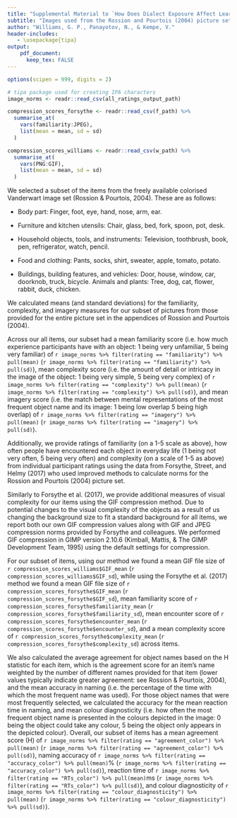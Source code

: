 ```yaml
---
title: "Supplemental Material to `How Does Dialect Exposure Affect Learning to Read and Spell? An Artificial Orthography Study'"
subtitle: "Images used from the Rossion and Pourtois (2004) picture set and their related norming results"
author: "Williams, G. P., Panayotov, N., & Kempe, V."
header-includes:
   - \usepackage{tipa}
output:
    pdf_document:
      keep_tex: FALSE
---
```


```r
options(scipen = 999, digits = 2)
```


```r
# tipa package used for creating IPA characters
image_norms <- readr::read_csv(all_ratings_output_path)

compression_scores_forsythe <- readr::read_csv(f_path) %>%
  summarise_at(
    vars(familiarity:JPEG),
    list(mean = mean, sd = sd)
  )

compression_scores_williams <- readr::read_csv(w_path) %>%
  summarise_at(
    vars(PNG:GIF),
    list(mean = mean, sd = sd)
  )
```

We selected a subset of the items from the freely available colorised Vanderwart image set (Rossion & Pourtois, 2004). These are as follows:

- Body part: Finger, foot, eye, hand, nose, arm, ear.

- Furniture and kitchen utensils: Chair, glass, bed, fork, spoon, pot, desk.

- Household objects, tools, and instruments: Television, toothbrush, book, pen, refrigerator, watch, pencil.

- Food and clothing: Pants, socks, shirt, sweater, apple, tomato, potato.

- Buildings, building features, and vehicles: Door, house, window, car, doorknob, truck, bicycle.
Animals and plants: Tree, dog, cat, flower, rabbit, duck, chicken.

We calculated means (and standard deviations) for the familiarity, complexity, and imagery measures for our subset of pictures from those provided for the entire picture set in the appendices of Rossion and Pourtois (2004). 

Across our all items, our subset had a mean familiarity score (i.e. how much experience participants have with an object: 1 being very unfamiliar, 5 being very familiar) of `r image_norms %>% filter(rating == "familiarity") %>% pull(mean)` (`r image_norms %>% filter(rating == "familiarity") %>% pull(sd)`), mean complexity score (i.e. the amount of detail or intricacy in the image of the object: 1 being very simple, 5 being very complex) of `r image_norms %>% filter(rating == "complexity") %>% pull(mean)` (`r image_norms %>% filter(rating == "complexity") %>% pull(sd)`), and mean imagery score (i.e. the match between mental representations of the most frequent object name and its image: 1 being low overlap 5 being high overlap) of `r image_norms %>% filter(rating == "imagery") %>% pull(mean)` (`r image_norms %>% filter(rating == "imagery") %>% pull(sd)`).

Additionally, we provide ratings of familiarity (on a 1-5 scale as above), how often people have encountered each object in everyday life (1 being not very often, 5 being very often) and complexity (on a scale of 1-5 as above) from individual participant ratings using the data from Forsythe, Street, and Helmy (2017) who used improved methods to calculate norms for the Rossion and Pourtois (2004) picture set.

Similarly to Forsythe et al. (2017), we provide additional measures of visual complexity for our items using the GIF compression method. Due to potential changes to the visual complexity of the objects as a result of us changing the background size to fit a standard background for all items, we report both our own GIF compression values along with GIF and JPEG compression norms provided by Forsythe and colleagues. We performed GIF compression in GIMP version 2.10.6 (Kimball, Mattis, & The GIMP Development Team, 1995) using the default settings for compression. 

For our subset of items, using our method we found a mean GIF file size of `r compression_scores_williams$GIF_mean` (`r compression_scores_williams$GIF_sd`), while using the Forsythe et al. (2017) method we found a mean GIF file size of `r compression_scores_forsythe$GIF_mean` (`r compression_scores_forsythe$GIF_sd`), mean familiarity score of `r compression_scores_forsythe$familiarity_mean` (`r compression_scores_forsythe$familiarity_sd`), mean encounter score of `r compression_scores_forsythe$encounter_mean` (`r compression_scores_forsythe$encounter_sd`), and a mean complexity score of `r compression_scores_forsythe$complexity_mean` (`r compression_scores_forsythe$complexity_sd`) across items. 

We also calculated the average agreement for object names based on the H statistic for each item, which is the agreement score for an item's name weighted by the number of different names provided for that item (lower values typically indicate greater agreement: see Rossion & Pourtois, 2004), and the mean accuracy in naming (i.e. the percentage of the time with which the most frequent name was used). For those object names that were most frequently selected, we calculated the accuracy for the mean reaction time in naming, and mean colour diagnosticity (i.e. how often the most frequent object name is presented in the colours depicted in the image: 0 being the object could take any colour, 5 being the object only appears in the depicted colour). Overall, our subset of items has a mean agreement score (H) of `r image_norms %>% filter(rating == "agreement_color") %>% pull(mean)` (`r image_norms %>% filter(rating == "agreement_color") %>% pull(sd)`), naming accuracy of `r image_norms %>% filter(rating == "accuracy_color") %>% pull(mean)`% (`r image_norms %>% filter(rating == "accuracy_color") %>% pull(sd)`), reaction time of `r image_norms %>% filter(rating == "RTs_color") %>% pull(mean)`ms (`r image_norms %>% filter(rating == "RTs_color") %>% pull(sd)`), and colour diagnosticity of `r image_norms %>% filter(rating == "colour_diagnosticity") %>% pull(mean)` (`r image_norms %>% filter(rating == "colour_diagnosticity") %>% pull(sd)`).
